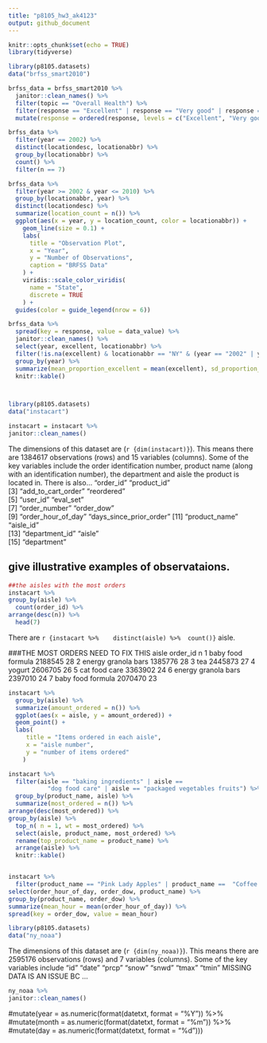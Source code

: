 ```yaml
---
title: "p8105_hw3_ak4123"
output: github_document
---
```


```r
knitr::opts_chunk$set(echo = TRUE)
library(tidyverse)
```

```r
library(p8105.datasets)
data("brfss_smart2010")

brfss_data = brfss_smart2010 %>% 
  janitor::clean_names() %>% 
  filter(topic == "Overall Health") %>% 
  filter(response == "Excellent" | response == "Very good" | response == "Good" | response == "Fair" | response == "Poor") %>% 
  mutate(response = ordered(response, levels = c("Excellent", "Very good", "Good", "Fair", "Poor")))
```

```r
brfss_data %>%
  filter(year == 2002) %>% 
  distinct(locationdesc, locationabbr) %>%
  group_by(locationabbr) %>% 
  count() %>% 
  filter(n == 7)

brfss_data %>% 
  filter(year >= 2002 & year <= 2010) %>% 
  group_by(locationabbr, year) %>%  
  distinct(locationdesc) %>% 
  summarize(location_count = n()) %>%
  ggplot(aes(x = year, y = location_count, color = locationabbr)) +
    geom_line(size = 0.1) +
    labs(
      title = "Observation Plot",
      x = "Year",
      y = "Number of Observations",
      caption = "BRFSS Data"
    ) +
    viridis::scale_color_viridis(
      name = "State",
      discrete = TRUE
    ) + 
  guides(color = guide_legend(nrow = 6))

brfss_data %>%
  spread(key = response, value = data_value) %>%
  janitor::clean_names() %>% 
  select(year, excellent, locationabbr) %>% 
  filter(!is.na(excellent) & locationabbr == "NY" & (year == "2002" | year == "2006" | year == "2010")) %>%
  group_by(year) %>% 
  summarize(mean_proportion_excellent = mean(excellent), sd_proportion_excellent = sd(excellent)) %>% 
  knitr::kable()




```


```r
library(p8105.datasets)
data("instacart")

instacart = instacart %>% 
janitor::clean_names()
```
The dimensions of this dataset are (`r {dim(instacart)}`). This means there are 1384617 observations (rows) and 15 variables (columns). Some of the key variables include the order identification number, product name (along with an identification number), the department and aisle the product is located in. There is also...
"order_id"               "product_id"            
 [3] "add_to_cart_order"      "reordered"             
 [5] "user_id"                "eval_set"              
 [7] "order_number"           "order_dow"             
 [9] "order_hour_of_day"      "days_since_prior_order"
[11] "product_name"           "aisle_id"              
[13] "department_id"          "aisle"                 
[15] "department"        

## give illustrative examples of observataions.
```r

##the aisles with the most orders
instacart %>% 
group_by(aisle) %>% 
  count(order_id) %>% 
arrange(desc(n)) %>% 
  head(7)

```
There are `r {instacart %>% 
  distinct(aisle) %>% 
count()}` aisle. 

###THE MOST ORDERS NEED TO FIX THIS 
aisle               order_id     n
  <chr>                  <int> <int>
1 baby food formula    2188545    28
2 energy granola bars  1385776    28
3 tea                  2445873    27
4 yogurt               2606705    26
5 cat food care        3363902    24
6 energy granola bars  2397010    24
7 baby food formula    2070470    23

```r

instacart %>% 
  group_by(aisle) %>% 
  summarize(amount_ordered = n()) %>% 
  ggplot(aes(x = aisle, y = amount_ordered)) + 
  geom_point() +
  labs(
     title = "Items ordered in each aisle",
     x = "aisle number",
     y = "number of items ordered"
    )

instacart %>% 
  filter(aisle == "baking ingredients" | aisle == 
           "dog food care" | aisle == "packaged vegetables fruits") %>% 
  group_by(product_name, aisle) %>% 
  summarize(most_ordered = n()) %>% 
arrange(desc(most_ordered)) %>% 
group_by(aisle) %>% 
  top_n( n = 1, wt = most_ordered) %>% 
  select(aisle, product_name, most_ordered) %>% 
  rename(top_product_name = product_name) %>% 
  arrange(aisle) %>% 
  knitr::kable()


instacart %>% 
  filter(product_name == "Pink Lady Apples" | product_name ==  "Coffee Ice Cream") %>% 
select(order_hour_of_day, order_dow, product_name) %>% 
group_by(product_name, order_dow) %>% 
summarize(mean_hour = mean(order_hour_of_day)) %>% 
spread(key = order_dow, value = mean_hour)
```

```r
library(p8105.datasets)
data("ny_noaa") 
```

The dimensions of this dataset are (`r {dim(ny_noaa)}`). This means there are 2595176 observations (rows) and 7 variables (columns). Some of the key variables include "id"   "date" "prcp" "snow" "snwd" "tmax" "tmin"
MISSING DATA IS AN ISSUE BC ...

```r
ny_noaa %>%
janitor::clean_names()
```
#mutate(year = as.numeric(format(datetxt, format = "%Y")) %>% 
#mutate(month = as.numeric(format(datetxt, format = "%m")) %>% 
#mutate(day = as.numeric(format(datetxt, format = "%d")))